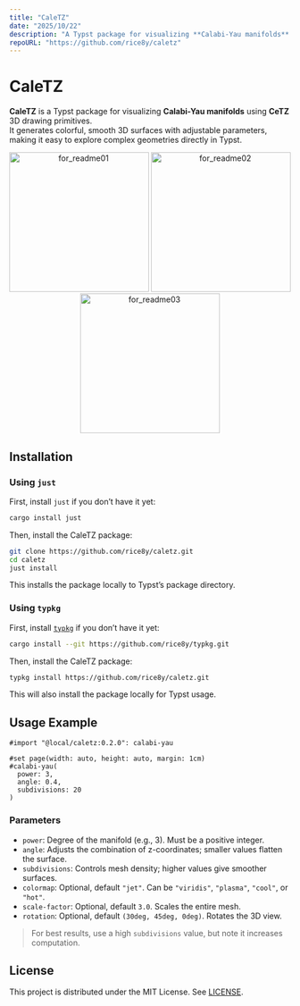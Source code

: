 ```yaml
---
title: "CaleTZ"
date: "2025/10/22"
description: "A Typst package for visualizing **Calabi-Yau manifolds** using **CeTZ** 3D drawing primitives."
repoURL: "https://github.com/rice8y/caletz"
---
```


# CaleTZ

**CaleTZ** is a Typst package for visualizing **Calabi-Yau manifolds** using **CeTZ** 3D drawing primitives.  
It generates colorful, smooth 3D surfaces with adjustable parameters, making it easy to explore complex geometries directly in Typst.

<p align="center">
  <img src="/images/for_readme01.png" alt="for_readme01" height="250" />
  <img src="/images/for_readme02.png" alt="for_readme02" height="250" />
  <img src="/images/for_readme03.png" alt="for_readme03" height="250" />
</p>

## Installation

### Using `just`

First, install `just` if you don’t have it yet:

```bash
cargo install just
```

Then, install the CaleTZ package:

```bash
git clone https://github.com/rice8y/caletz.git
cd caletz
just install
```

This installs the package locally to Typst’s package directory.

### Using `typkg`

First, install [`typkg`](https://github.com/rice8y/typkg) if you don’t have it yet:

```bash
cargo install --git https://github.com/rice8y/typkg.git
```

Then, install the CaleTZ package:

```bash
typkg install https://github.com/rice8y/caletz.git
```

This will also install the package locally for Typst usage.

## Usage Example

```typ
#import "@local/caletz:0.2.0": calabi-yau

#set page(width: auto, height: auto, margin: 1cm)
#calabi-yau(
  power: 3,
  angle: 0.4,
  subdivisions: 20
)
```

### Parameters

- `power`: Degree of the manifold (e.g., 3). Must be a positive integer.
- `angle`: Adjusts the combination of z-coordinates; smaller values flatten the surface.
- `subdivisions`: Controls mesh density; higher values give smoother surfaces.
- `colormap`: Optional, default `"jet"`. Can be `"viridis"`, `"plasma"`, `"cool"`, or `"hot"`.
- `scale-factor`: Optional, default `3.0`. Scales the entire mesh.
- `rotation`: Optional, default `(30deg, 45deg, 0deg)`. Rotates the 3D view.

> For best results, use a high `subdivisions` value, but note it increases computation.

## License

This project is distributed under the MIT License. See [LICENSE](https://raw.githubusercontent.com/rice8y/caletz/main/LICENSE).
